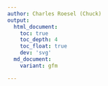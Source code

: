 ```yaml
---
author: Charles Roesel (Chuck)
output:
  html_document:
    toc: true
    toc_depth: 4
    toc_float: true
    dev: 'svg'
  md_document:
    variant: gfm

---
```


```R
```
